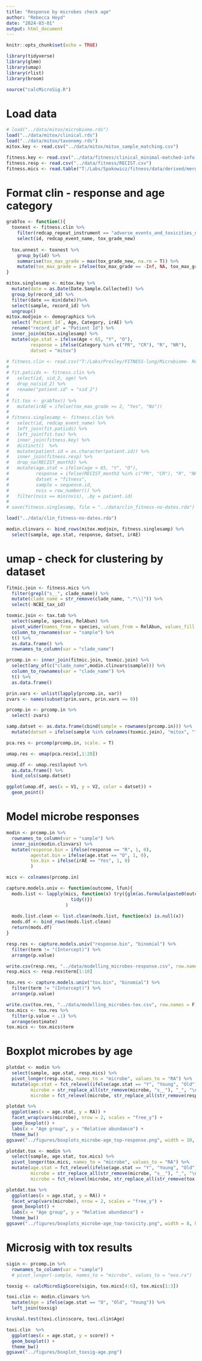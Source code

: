 ```yaml
---
title: "Response by microbes check age"
author: "Rebecca Hoyd"
date: "2024-03-01"
output: html_document
---
```


```r
knitr::opts_chunk$set(echo = TRUE)

library(tidyverse)
library(glmm)
library(umap)
library(rlist)
library(broom)

source("calcMicroSig.R")
```

# Load data

```r
# load("../data/mitox/microbiome.rds")
load("../data/mitox/clinical.rds")
load("../data/mitox/taxonomy.rds")
mitox.key <- read.csv("../data/mitox/mitox_sample_matching.csv")

fitness.key <- read.csv("../data/fitness/clinical_minimal-matched-info.csv")
fitness.resp <- read.csv("../data/fitness/RECIST.csv")
fitness.mics <- read.table("T:/Labs/Spakowicz/fitness/data/derived/merged_metaphlan_output.txt", sep = "\t", header = T)

```

# Format clin - response and age category

```r
grabTox <- function(){
  toxnest <- fitness.clin %>%
    filter(redcap_repeat_instrument == "adverse_events_and_toxicities_new") %>%
    select(id, redcap_event_name, tox_grade_new)
  
  tox.unnest <- toxnest %>%
    group_by(id) %>%
    summarise(tox_max_grade = max(tox_grade_new, na.rm = T)) %>%
    mutate(tox_max_grade = ifelse(tox_max_grade == -Inf, NA, tox_max_grade))
}

```

```r
mitox.singlesamp <- mitox.key %>%
  mutate(date = as.Date(Date.Sample.Collected)) %>%
  group_by(record_id) %>%
  filter(date == min(date))%>%
  select(sample, record_id) %>%
  ungroup()
mitox.modjoin <- demographics %>%
  select(`Patient Id`, Age, Category, irAE) %>%
  rename("record_id" = "Patient Id") %>%
  inner_join(mitox.singlesamp) %>%
  mutate(age.stat = ifelse(Age < 65, "Y", "O"),
         response = ifelse(Category %in% c("PR", "CR"), "R", "NR"), 
         datset = "mitox")
```

```r
# fitness.clin <- read.csv("T:/Labs/Presley/FITNESS-lung/Microbiome- Rebecca/CoRR5512FITNESSCalcu_DATA_2023-09-15_1235.csv")  
# 
# fit.patiids <- fitness.clin %>%
#   select(id, sid_2, age) %>%
#   drop_na(sid_2) %>%
#   rename("patient.id" = "sid_2")
# 
# fit.tox <- grabTox() %>%
#   mutate(irAE = ifelse(tox_max_grade >= 2, "Yes", "No"))
# 
# fitness.singlesamp <- fitness.clin %>%
#   select(id, redcap_event_name) %>%
#   left_join(fit.patiids) %>%
#   left_join(fit.tox) %>%
#   inner_join(fitness.key) %>%
#   distinct()  %>%
#   mutate(patient.id = as.character(patient.id)) %>%
#   inner_join(fitness.resp) %>%
#   drop_na(RECIST_month3) %>%
#   mutate(age.stat = ifelse(age < 65, "Y", "O"),
#          response = ifelse(RECIST_month3 %in% c("PR", "CR"), "R", "NR"),
#          datset = "fitness",
#          sample = sequence.id,
#          nvis = row_number()) %>%
#   filter(nvis == min(nvis), .by = patient.id)
# 
# save(fitness.singlesamp, file = "../data/clin_fitness-no-dates.rda")
```

```r
load("../data/clin_fitness-no-dates.rda")

modin.clinvars <- bind_rows(mitox.modjoin, fitness.singlesamp) %>%
  select(sample, age.stat, response, datset, irAE)
```

# umap - check for clustering by dataset

```r
fitmic.join <- fitness.mics %>%
  filter(grepl("s__", clade_name)) %>%
  mutate(clade_name = str_remove(clade_name, ".*\\|")) %>%
  select(-NCBI_tax_id)

toxmic.join <- tax.tab %>%
  select(sample, species, RelAbun) %>%
  pivot_wider(names_from = species, values_from = RelAbun, values_fill = 0) %>%
  column_to_rownames(var = "sample") %>%
  t() %>%
  as.data.frame() %>%
  rownames_to_column(var = "clade_name")

prcomp.in <- inner_join(fitmic.join, toxmic.join) %>%
  select(any_of(c("clade_name",modin.clinvars$sample))) %>%
  column_to_rownames(var = "clade_name") %>%
  t() %>%
  as.data.frame() 

prin.vars <- unlist(lapply(prcomp.in, var))
zvars <- names(subset(prin.vars, prin.vars == 0))

prcomp.in <- prcomp.in %>%
  select(-zvars)

samp.datset <- as.data.frame(cbind(sample = rownames(prcomp.in))) %>%
  mutate(datset = ifelse(sample %in% colnames(toxmic.join), "mitox", "fitness"))
```

```r
pca.res <- prcomp(prcomp.in, scale. = T)

umap.res <- umap(pca.res$x[,1:20])

umap.df <- umap.res$layout %>%
  as.data.frame() %>%
  bind_cols(samp.datset)

ggplot(umap.df, aes(x = V1, y = V2, color = datset)) +
  geom_point()
```


# Model microbe responses

```r
modin <- prcomp.in %>%
  rownames_to_column(var = "sample") %>%
  inner_join(modin.clinvars) %>%
  mutate(response.bin = ifelse(response == "R", 1, 0),
         agestat.bin = ifelse(age.stat == "O", 1, 0),
         tox.bin = ifelse(irAE == "Yes", 1, 0)
         )

mics <- colnames(prcomp.in)
```

```r
capture.models.univ <- function(outcome, lfun){
  mods.list <- lapply(mics, function(x) try({glm(as.formula(paste0(outcome, " ~ `", x, "`")), family = lfun, data = modin) %>%
                        tidy()})
                      )
                      
  mods.list.clean <- list.clean(mods.list, function(x) is.null(x))
  mods.df <- bind_rows(mods.list.clean)
  return(mods.df)
}
```

```r
resp.res <- capture.models.univ("response.bin", "binomial") %>%
  filter(term != "(Intercept)") %>%
  arrange(p.value)

write.csv(resp.res, "../data/modelling_microbes-response.csv", row.names = F)
resp.mics <- resp.res$term[1:10]
```

```r
tox.res <- capture.models.univ("tox.bin", "binomial") %>%
  filter(term != "(Intercept)") %>%
  arrange(p.value)

write.csv(tox.res, "../data/modelling_microbes-tox.csv", row.names = F)
tox.mics <- tox.res %>%
  filter(p.value < .1) %>%
  arrange(estimate)
tox.mics <- tox.mics$term
```

# Boxplot microbes by age

```r
plotdat <- modin %>%
  select(sample, age.stat, resp.mics) %>%
  pivot_longer(resp.mics, names_to = "microbe", values_to = "RA") %>%
  mutate(age.stat = fct_relevel(ifelse(age.stat == "Y", "Young", "Old"), "Young"),
         microbe = str_replace_all(str_remove(microbe, "s__"), "_", "\n"),
         microbe = fct_relevel(microbe, str_replace_all(str_remove(resp.mics, "s__"), "_", "\n")))

plotdat %>%
  ggplot(aes(x = age.stat, y = RA)) +
  facet_wrap(vars(microbe), nrow = 2, scales = "free_y") +
  geom_boxplot() +
  labs(x = "Age group", y = "Relative abundance") +
  theme_bw()
ggsave("../figures/boxplots_microbe-age_top-response.png", width = 10, height = 6)
```

```r
plotdat.tox <- modin %>%
  select(sample, age.stat, tox.mics) %>%
  pivot_longer(tox.mics, names_to = "microbe", values_to = "RA") %>%
  mutate(age.stat = fct_relevel(ifelse(age.stat == "Y", "Young", "Old"), "Young"),
         microbe = str_replace_all(str_remove(microbe, "s__"), "_", "\n"),
         microbe = fct_relevel(microbe, str_replace_all(str_remove(tox.mics, "s__"), "_", "\n")))

plotdat.tox %>%
  ggplot(aes(x = age.stat, y = RA)) +
  facet_wrap(vars(microbe), nrow = 2, scales = "free_y") +
  geom_boxplot() +
  labs(x = "Age group", y = "Relative abundance") +
  theme_bw()
ggsave("../figures/boxplots_microbe-age_top-toxicity.png", width = 8, height = 6)
```

# Microsig with tox results

```r
sigin <- prcomp.in %>%
  rownames_to_column(var = "sample")
  # pivot_longer(-sample, names_to = "microbe", values_to = "exo.ra")

toxsig <- calcMicroSigScore(sigin, tox.mics[4:6], tox.mics[1:3])
```

```r
toxi.clin <- modin.clinvars %>%
  mutate(Age = ifelse(age.stat == "O", "Old", "Young")) %>%
  left_join(toxsig)

kruskal.test(toxi.clin$score, toxi.clin$Age)

toxi.clin  %>%
  ggplot(aes(x = age.stat, y = score)) +
  geom_boxplot() +
  theme_bw()
ggsave("../figures/boxplot_toxsig-age.png")
```

